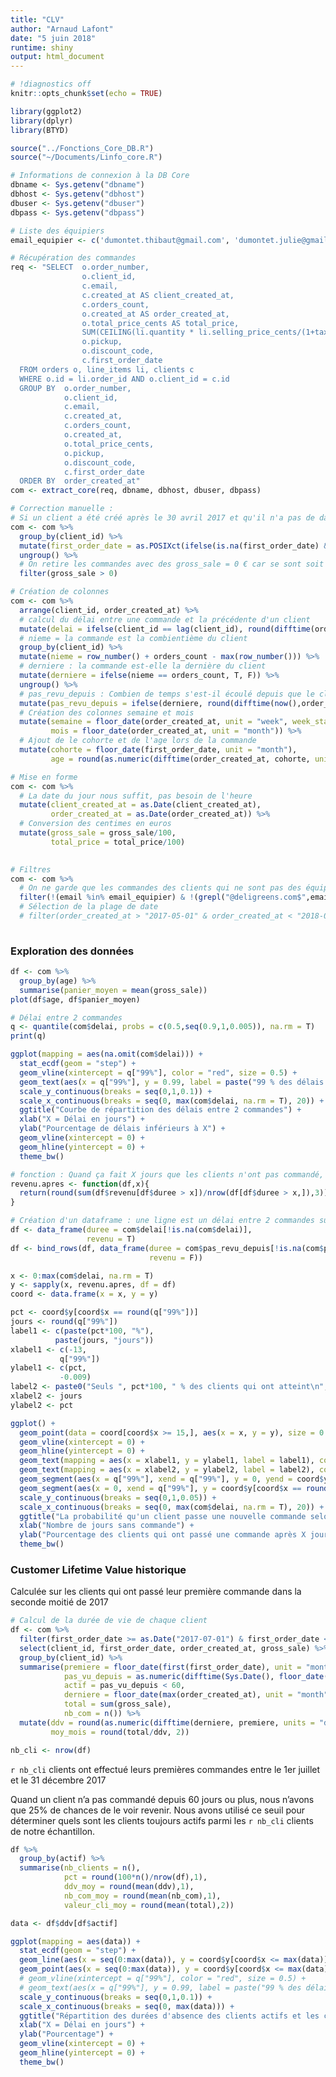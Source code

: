 ```yaml
---
title: "CLV"
author: "Arnaud Lafont"
date: "5 juin 2018"
runtime: shiny
output: html_document
---
```


```r
# !diagnostics off
knitr::opts_chunk$set(echo = TRUE)

library(ggplot2)
library(dplyr)
library(BTYD)

source("../Fonctions_Core_DB.R")
source("~/Documents/Linfo_core.R")

# Informations de connexion à la DB Core
dbname <- Sys.getenv("dbname")
dbhost <- Sys.getenv("dbhost")
dbuser <- Sys.getenv("dbuser")
dbpass <- Sys.getenv("dbpass")

# Liste des équipiers
email_equipier <- c('dumontet.thibaut@gmail.com', 'dumontet.julie@gmail.com', 'laura.h.jalbert@gmail.com', 'rehmvincent@gmail.com', 'a.mechkar@gmail.com', 'helena.luber@gmail.com', 'martin.plancquaert@gmail.com', 'badieresoscar@gmail.com', 'steffina.tagoreraj@gmail.com', 'perono.jeremy@gmail.com', 'roger.virgil@gmail.com', 'boutiermorgane@gmail.com', 'idabmat@gmail.com', 'nadinelhubert@gmail.com', 'faure.remi@yahoo.fr', 'maxime.cisilin@gmail.com', 'voto.arthur@gmail.com')

# Récupération des commandes
req <- "SELECT  o.order_number,
              	o.client_id,
                c.email,
                c.created_at AS client_created_at,
                c.orders_count,
              	o.created_at AS order_created_at,
              	o.total_price_cents AS total_price,
              	SUM(CEILING(li.quantity * li.selling_price_cents/(1+tax_rate))) AS gross_sale,
              	o.pickup,
              	o.discount_code,
                c.first_order_date
  FROM orders o, line_items li, clients c
  WHERE o.id = li.order_id AND o.client_id = c.id
  GROUP BY  o.order_number,
          	o.client_id,
            c.email,
            c.created_at,
            c.orders_count,
          	o.created_at,
          	o.total_price_cents,
          	o.pickup,
          	o.discount_code,
            c.first_order_date
  ORDER BY  order_created_at"
com <- extract_core(req, dbname, dbhost, dbuser, dbpass)

# Correction manuelle :
# Si un client a été créé après le 30 avril 2017 et qu'il n'a pas de date de premiere commande on la trouve
com <- com %>%
  group_by(client_id) %>%
  mutate(first_order_date = as.POSIXct(ifelse(is.na(first_order_date) & client_created_at > as.Date("2017-04-30"), min(order_created_at),first_order_date), origin = "1970-01-01")) %>%
  ungroup() %>%
  # On retire les commandes avec des gross_sale = 0 € car se sont soit des annulations soit des erreurs dans la BD
  filter(gross_sale > 0)

# Création de colonnes
com <- com %>%
  arrange(client_id, order_created_at) %>%
  # calcul du délai entre une commande et la précédente d'un client
  mutate(delai = ifelse(client_id == lag(client_id), round(difftime(order_created_at, lag(order_created_at), units = "days")), NA))%>%
  # nieme = la commande est la combientième du client
  group_by(client_id) %>%
  mutate(nieme = row_number() + orders_count - max(row_number())) %>%
  # derniere : la commande est-elle la dernière du client
  mutate(derniere = ifelse(nieme == orders_count, T, F)) %>%
  ungroup() %>%
  # pas_revu_depuis : Combien de temps s'est-il écoulé depuis que le client n'a pas commandé
  mutate(pas_revu_depuis = ifelse(derniere, round(difftime(now(),order_created_at, units="days")),NA)) %>%
  # Création des colonnes semaine et mois
  mutate(semaine = floor_date(order_created_at, unit = "week", week_start = getOption("lubridate.week.start", 1)),
         mois = floor_date(order_created_at, unit = "month")) %>%
  # Ajout de le cohorte et de l'age lors de la commande
  mutate(cohorte = floor_date(first_order_date, unit = "month"),
         age = round(as.numeric(difftime(order_created_at, cohorte, units = "days"))/30))

# Mise en forme
com <- com %>%
  # La date du jour nous suffit, pas besoin de l'heure
  mutate(client_created_at = as.Date(client_created_at),
         order_created_at = as.Date(order_created_at)) %>%
  # Conversion des centimes en euros
  mutate(gross_sale = gross_sale/100,
         total_price = total_price/100)
  

# Filtres
com <- com %>%
  # On ne garde que les commandes des clients qui ne sont pas des équipiers
  filter(!(email %in% email_equipier) & !(grepl("@deligreens.com$",email))) # %>%
  # Sélection de la plage de date
  # filter(order_created_at > "2017-05-01" & order_created_at < "2018-05-31") %>%
  
```

### Exploration des données
```r
df <- com %>%
  group_by(age) %>%
  summarise(panier_moyen = mean(gross_sale))
plot(df$age, df$panier_moyen)
```

```r
# Délai entre 2 commandes
q <- quantile(com$delai, probs = c(0.5,seq(0.9,1,0.005)), na.rm = T)
print(q)
```

```r
ggplot(mapping = aes(na.omit(com$delai))) +
  stat_ecdf(geom = "step") +
  geom_vline(xintercept = q["99%"], color = "red", size = 0.5) +
  geom_text(aes(x = q["99%"], y = 0.99, label = paste("99 % des délais sont\n inférieurs à",round(q["99%"]), "jours")), color = "red", hjust = -0.02, vjust = 1.1) +
  scale_y_continuous(breaks = seq(0,1,0.1)) +
  scale_x_continuous(breaks = seq(0, max(com$delai, na.rm = T), 20)) +
  ggtitle("Courbe de répartition des délais entre 2 commandes") +
  xlab("X = Délai en jours") +
  ylab("Pourcentage de délais inférieurs à X") +
  geom_vline(xintercept = 0) +
  geom_hline(yintercept = 0) +
  theme_bw()
```

```r
# fonction : Quand ça fait X jours que les clients n'ont pas commandé, combien sont revenus ?
revenu.apres <- function(df,x){
  return(round(sum(df$revenu[df$duree > x])/nrow(df[df$duree > x,]),3))
}

# Création d'un dataframe : une ligne est un délai entre 2 commandes successives d'un client (revenu = TRUE) ou entre sa derniere commande et aujourd'hui (revenu = FALSE)
df <- data_frame(duree = com$delai[!is.na(com$delai)],
                 revenu = T)
df <- bind_rows(df, data_frame(duree = com$pas_revu_depuis[!is.na(com$pas_revu_depuis)],
                               revenu = F))

x <- 0:max(com$delai, na.rm = T)
y <- sapply(x, revenu.apres, df = df)
coord <- data.frame(x = x, y = y)

pct <- coord$y[coord$x == round(q["99%"])]
jours <- round(q["99%"])
label1 <- c(paste(pct*100, "%"),
          paste(jours, "jours"))
xlabel1 <- c(-13,
           q["99%"])
ylabel1 <- c(pct,
           -0.009)
label2 <- paste0("Seuls ", pct*100, " % des clients qui ont atteint\n", jours, " jours sans commander\nont fini par repasser une commande")
xlabel2 <- jours
ylabel2 <- pct

ggplot() +
  geom_point(data = coord[coord$x >= 15,], aes(x = x, y = y), size = 0.7) +
  geom_vline(xintercept = 0) +
  geom_hline(yintercept = 0) +
  geom_text(mapping = aes(x = xlabel1, y = ylabel1, label = label1), color = "red") +
  geom_text(mapping = aes(x = xlabel2, y = ylabel2, label = label2), color = "red", vjust = 0, hjust = 0) +
  geom_segment(aes(x = q["99%"], xend = q["99%"], y = 0, yend = coord$y[coord$x == round(q["99%"])]), linetype = "dashed", colour = "red") +
  geom_segment(aes(x = 0, xend = q["99%"], y = coord$y[coord$x == round(q["99%"])], yend = coord$y[coord$x == round(q["99%"])]), linetype = "dashed", colour = "red") +
  scale_y_continuous(breaks = seq(0,1,0.05)) +
  scale_x_continuous(breaks = seq(0, max(com$delai, na.rm = T), 20)) +
  ggtitle("La probabilité qu'un client passe une nouvelle commande selon la date de sa dernière commande") +
  xlab("Nombre de jours sans commande") +
  ylab("Pourcentage des clients qui ont passé une commande après X jours") +
  theme_bw()
```

### Customer Lifetime Value historique

Calculée sur les clients qui ont passé leur première commande dans la seconde moitié de 2017


```r
# Calcul de la durée de vie de chaque client
df <- com %>%
  filter(first_order_date >= as.Date("2017-07-01") & first_order_date <= as.Date("2017-12-31")) %>%
  select(client_id, first_order_date, order_created_at, gross_sale) %>%
  group_by(client_id) %>%
  summarise(premiere = floor_date(first(first_order_date), unit = "month"),
            pas_vu_depuis = as.numeric(difftime(Sys.Date(), floor_date(max(order_created_at), unit = "day"), units = "days")),
            actif = pas_vu_depuis < 60,
            derniere = floor_date(max(order_created_at), unit = "month"),
            total = sum(gross_sale),
            nb_com = n()) %>%
  mutate(ddv = round(as.numeric(difftime(derniere, premiere, units = "days"))/30) + 1,
         moy_mois = round(total/ddv, 2))

nb_cli <- nrow(df)
```

`r nb_cli` clients ont effectué leurs premières commandes entre le 1er juillet et le 31 décembre 2017

Quand un client n'a pas commandé depuis 60 jours ou plus, nous n'avons que 25% de chances de le voir revenir.
Nous avons utilisé ce seuil pour déterminer quels sont les clients toujours actifs parmi les `r nb_cli` clients de notre échantillon.

```r
df %>%
  group_by(actif) %>%
  summarise(nb_clients = n(),
            pct = round(100*n()/nrow(df),1),
            ddv_moy = round(mean(ddv),1),
            nb_com_moy = round(mean(nb_com),1),
            valeur_cli_moy = round(mean(total),2))
```
```r
data <- df$ddv[df$actif]

ggplot(mapping = aes(data)) +
  stat_ecdf(geom = "step") +
  geom_line(aes(x = seq(0:max(data)), y = coord$y[coord$x <= max(data)]))+
  geom_point(aes(x = seq(0:max(data)), y = coord$y[coord$x <= max(data)]))+
  # geom_vline(xintercept = q["99%"], color = "red", size = 0.5) +
  # geom_text(aes(x = q["99%"], y = 0.99, label = paste("99 % des délais sont\n inférieurs à",round(q["99%"]), "jours")), color = "red", hjust = -0.02, vjust = 1.1) +
  scale_y_continuous(breaks = seq(0,1,0.1)) +
  scale_x_continuous(breaks = seq(0, max(data))) +
  ggtitle("Répartition des durées d'absence des clients actifs et les chances de retour") +
  xlab("X = Délai en jours") +
  ylab("Pourcentage") +
  geom_vline(xintercept = 0) +
  geom_hline(yintercept = 0) +
  theme_bw()
```

```r

```

<!-- ### BG/NBD -->

<!-- #### Préparation des données -->

<!-- ```{r} -->
<!-- beg <- as.Date("2017-05-01") -->
<!-- int <- as.Date("2018-02-20") -->
<!-- end <- as.Date("2018-05-31") -->

<!-- nb.sem.cal <- (1 + as.numeric(int - beg))/7 -->
<!-- nb.sem.holdout <- as.numeric(end - int)/7 -->
<!-- nb.sem.tot <- nb.sem.cal + nb.sem.holdout -->
<!-- ``` -->

<!-- ```{r prep} -->
<!-- # Création de l'event log -->
<!-- elog <- com %>% -->
<!--   filter(first_order_date >= beg & first_order_date <= int) %>% -->
<!--   select(client_id, order_created_at, gross_sale) %>% -->
<!--   filter(order_created_at >= beg & order_created_at <= end) %>% -->
<!--   rename(cust = client_id, -->
<!--          date = order_created_at, -->
<!--          sales = gross_sale) -->

<!-- # # On regroupe les commandes d'un client s'il en a passé plusieurs dans la même journée -->
<!-- # elog <- dc.MergeTransactionsOnSameDate(elog) -->
<!-- #  -->
<!-- # # On sépare notre plage de date en 2 parties : Calibration & Holdout -->
<!-- # end.of.cal.period <- int -->
<!-- # elog.cal <- elog %>% -->
<!-- #   filter(date <= end.of.cal.period) -->
<!-- #  -->
<!-- # # Création de l'event log filtré : sans les clients qui n'ont commandé qu'une fois dans la période -->
<!-- # split.data <- dc.SplitUpElogForRepeatTrans(elog.cal) -->
<!-- # clean.elog <- split.data$repeat.trans.elog -->
<!-- #  -->
<!-- # # Création de la matrice CustomerBytime FILTREE : les clients en ligne, les dates en colonne et les dépenses en valeurs -->
<!-- # # spend.cbt <- dc.CreateSpendCBT(clean.elog) -->
<!-- # freq.cbt <- dc.CreateFreqCBT(clean.elog) -->
<!-- #  -->
<!-- # # Création de la matrive CustomerBytime NON FILTREE -->
<!-- # tot.cbt <- dc.CreateSpendCBT(elog) -->
<!-- #  -->
<!-- # # Merge des 2 matrices -->
<!-- # cal.cbt <- dc.MergeCustomers(tot.cbt, spend.cbt) -->
<!-- #  -->
<!-- # # Création de la matrice CustomerBySufficientStatistic -->
<!-- # birth.periods <- split.data$cust.data$birth.per -->
<!-- # last.dates <- split.data$cust.data$last.date -->
<!-- # cal.cbs.dates <- data.frame(birth.periods, last.dates, end.of.cal.period) -->
<!-- # cal.cbs <- dc.BuildCBSFromCBTAndDates(cal.cbt, cal.cbs.dates, per = "week") -->

<!-- # Paramétrée correctement, la fonction dc.ElogToCbsCbt permet de faire toute cette préparation de données, et même plus. -->
<!-- res <- dc.ElogToCbsCbt(elog, per = "week", T.cal = int, statistic = "total.spend") -->
<!-- cal.cbs <- res$cal$cbs -->
<!-- # hol.cbs <- res$holdout$cbs -->
<!-- ``` -->

<!-- ```{r parametres_pop} -->
<!-- # Première estimation des paramètres relatif à la population -->
<!-- params <- bgnbd.EstimateParameters(cal.cbs) -->
<!-- LL <- bgnbd.cbs.LL(params, cal.cbs) -->

<!-- # Optimisation -->
<!-- p.matrix <- c(params, LL) -->
<!-- for(i in 1:2){ -->
<!--   params <- bgnbd.EstimateParameters(cal.cbs, params) -->
<!--   LL <- bgnbd.cbs.LL(params, cal.cbs) -->
<!--   p.matrix.row <- c(params, LL) -->
<!--   p.matrix <- rbind(p.matrix, p.matrix.row) -->
<!-- } -->
<!-- colnames(p.matrix) <- c("r", "alpha", "a", "b", "LL") -->
<!-- rownames(p.matrix) <- 1:3 -->
<!-- ``` -->

<!-- ```{r transaction_rate} -->
<!-- # Distribution des Transaction Rate -->
<!-- bgnbd.PlotTransactionRateHeterogeneity(params) -->
<!-- ``` -->

<!-- ```{r dropout_rate} -->
<!-- # Distribution des Dropout Rate -->
<!-- bgnbd.PlotDropoutRateHeterogeneity(params) -->
<!-- ``` -->

<!-- ```{r estimations_indiv} -->
<!-- # Estimations individuelles -->

<!-- # Estimation du nombre de commandes d'un client MOYEN en t semaines (semaines car c'est le choix fait plus haut) -->
<!-- # Cette estimation est presque linéaire -->
<!-- bgnbd.Expectation(params, t=5) -->

<!-- # Estimation du nombre de commandes qu'un client SPECIFIQUE passera dans les T.star semaines après la fin de la période de calibration -->
<!-- # client <- "3068" -->
<!-- # cal.cbs[client,] -->
<!-- # bgnbd.ConditionalExpectedTransactions(params, T.star = 52, x = cal.cbs[client,"x"], t.x = cal.cbs[client,"t.x"], T.cal = cal.cbs[client,"T.cal"]) -->
<!-- #  -->
<!-- # # Probabilité qu'un client SPECIFIQUE soit toujours "vivant" à la fin de la période de calibration -->
<!-- # bgnbd.PAlive(params, x = cal.cbs[client,"x"], t.x = cal.cbs[client,"t.x"], T.cal = cal.cbs[client,"T.cal"]) -->
<!-- ``` -->

<!-- ```{r clients_vs_commandes, eval=FALSE, include=FALSE} -->
<!-- # Nombre de client par nombre de commandes, prédictions vs réalité dans la période de calibrage -->
<!-- # Le 3ème paramètre est le nombre de commande à partir duquel les résultats sont agrégés -->
<!-- bgnbd.PlotFrequencyInCalibration(params, cal.cbs, 8) -->
<!-- ``` -->

<!-- ```{r preparation_evaluation} -->
<!-- # Evaluation -->

<!-- # Préparation des données de la période de test (holdout) -->
<!-- elog <- dc.SplitUpElogForRepeatTrans(elog)$repeat.trans.elog -->

<!-- x.star <- rep(0, nrow(cal.cbs)) -->
<!-- cal.cbs <- cbind(cal.cbs, x.star) -->
<!-- elog.custs <- elog$cust -->
<!-- for (i in 1:nrow(cal.cbs)){ -->
<!--   current.cust <- rownames(cal.cbs)[i] -->
<!--   tot.cust.trans <- length(which(elog.custs == current.cust)) -->
<!--   cal.trans <- cal.cbs[i, "x"] -->
<!--   # on retire au nombre de transactions total les transactions effectuées dans la calibration pour n'avoir que cette de la période test -->
<!--   cal.cbs[i, "x.star"] <- tot.cust.trans - cal.trans -->
<!-- } -->
<!-- cal.cbs[1:3,] -->
<!-- ``` -->

<!-- ```{r} -->
<!-- # Prédictions vs réalité : -->
<!-- # Nombre de commandes dans la période test selon le nombre de commandes dans l'apprentissage -->

<!-- # Durée de la période de test -->
<!-- T.star <- nb.sem.holdout -->
<!-- censor <- 8 -->
<!-- x.star <- cal.cbs[,"x.star"] -->
<!-- comp <- bgnbd.PlotFreqVsConditionalExpectedFrequency(params, T.star, cal.cbs, x.star, censor) -->
<!-- ``` -->

<!-- ```{r} -->
<!-- # Prédictions vs réalité : -->
<!-- # Nombre de commandes par semaine -->
<!-- tot.cbt <- dc.CreateFreqCBT(elog) -->
<!-- d.track.data <- rep(0,7*nb.sem.tot) -->
<!-- for (i in colnames(tot.cbt)){ -->
<!--   date.index <- difftime(as.Date(i), beg) + 1 -->
<!--   d.track.data[date.index] <- sum(tot.cbt[,i]) -->
<!-- } -->
<!-- w.track.data <- rep(0, nb.sem.tot) -->
<!-- for (j in 1:nb.sem.tot){ -->
<!--   w.track.data[j] <- sum(d.track.data[(j*7-6):(j*7)]) -->
<!-- } -->

<!-- T.cal <- cal.cbs[, "T.cal"] -->
<!-- inc.tracking <- bgnbd.PlotTrackingInc(params, T.cal, nb.sem.tot, w.track.data, nb.sem.tot) -->
<!-- ``` -->

<!-- ```{r} -->
<!-- cum.tracking.data <- cumsum(w.track.data) -->
<!-- cum.tracking <- bgnbd.PlotTrackingCum(params, T.cal, nb.sem.tot, cum.tracking.data, nb.sem.tot) -->
<!-- ``` -->

<!-- ```{r} -->
<!-- ``` -->

<!-- ```{r, echo=FALSE} -->
<!-- ``` -->


